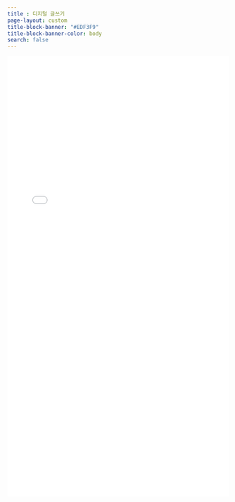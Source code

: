```yaml
---
title : 디지털 글쓰기
page-layout: custom
title-block-banner: "#EDF3F9"
title-block-banner-color: body
search: false
---
```

<iframe src="/shiny/digital-writing/" frameborder="0" style='margin:0px' data-external="1" width="100%" height="1000"></iframe>
